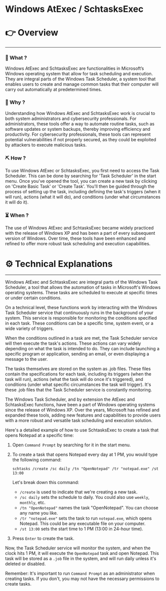 # Windows AtExec / SchtasksExec


# 👉 Overview

---

### 👀 What ?

Windows AtExec and SchtasksExec are functionalities in Microsoft’s Windows operating system that allow for task scheduling and execution. They are integral parts of the Windows Task Scheduler, a system tool that enables users to create and manage common tasks that their computer will carry out automatically at predetermined times.


### 🧐 Why ?

Understanding how Windows AtExec and SchtasksExec work is crucial to both system administrators and cybersecurity professionals. For administrators, these tools offer a way to automate routine tasks, such as software updates or system backups, thereby improving efficiency and productivity. For cybersecurity professionals, these tools can represent potential vulnerabilities if not properly secured, as they could be exploited by attackers to execute malicious tasks.


### ⛏️ How ?

To use Windows AtExec or SchtasksExec, you first need to access the Task Scheduler. This can be done by searching for 'Task Scheduler' in the start menu. Once you've opened the tool, you can create a new task by clicking on 'Create Basic Task' or 'Create Task'. You'll then be guided through the process of setting up the task, including defining the task's triggers (when it will run), actions (what it will do), and conditions (under what circumstances it will do it).


### ⏳ When ?

The use of Windows AtExec and SchtasksExec became widely practiced with the release of Windows XP and has been a part of every subsequent version of Windows. Over time, these tools have been enhanced and refined to offer more robust task scheduling and execution capabilities.


# ⚙️ Technical Explanations

---

Windows AtExec and SchtasksExec are integral parts of the Windows Task Scheduler, a tool that allows the automation of tasks in Microsoft's Windows operating systems. These tasks are scheduled to execute at specific times or under certain conditions.

On a technical level, these functions work by interacting with the Windows Task Scheduler service that continuously runs in the background of your system. This service is responsible for monitoring the conditions specified in each task. These conditions can be a specific time, system event, or a wide variety of triggers.

When the conditions outlined in a task are met, the Task Scheduler service will then execute the task's actions. These actions can vary widely depending on what the task is intended to do. They can include launching a specific program or application, sending an email, or even displaying a message to the user.

The tasks themselves are stored on the system as .job files. These files contain the specifications for each task, including its triggers (when the task will run), actions (what the task will do once it's triggered), and conditions (under what specific circumstances the task will trigger). It's these .job files that the Task Scheduler service is constantly monitoring.

The Windows Task Scheduler, and by extension the AtExec and SchtasksExec functions, have been a part of Windows operating systems since the release of Windows XP. Over the years, Microsoft has refined and expanded these tools, adding new features and capabilities to provide users with a more robust and versatile task scheduling and execution solution.

Here's a detailed example of how to use SchtasksExec to create a task that opens Notepad at a specific time:

1. Open `Command Prompt` by searching for it in the start menu.
2. To create a task that opens Notepad every day at 1 PM, you would type the following command:
    
    ```
    schtasks /create /sc daily /tn "OpenNotepad" /tr "notepad.exe" /st 13:00
    
    ```
    
    Let's break down this command:
    
    - `/create` is used to indicate that we're creating a new task.
    - `/sc daily` sets the schedule to daily. You could also use `weekly`, `monthly`, etc.
    - `/tn "OpenNotepad"` names the task "OpenNotepad". You can choose any name you like.
    - `/tr "notepad.exe"` sets the task to run `notepad.exe`, which opens Notepad. This could be any executable file on your computer.
    - `/st 13:00` sets the start time to 1 PM (13:00 in 24-hour time).
3. Press `Enter` to create the task.

Now, the Task Scheduler service will monitor the system, and when the clock hits 1 PM, it will execute the `OpenNotepad` task and open Notepad. This task will be stored as a `.job` file in the system, and will run daily unless it's deleted or disabled.

Remember: It's important to run `Command Prompt` as an administrator when creating tasks. If you don't, you may not have the necessary permissions to create tasks.
